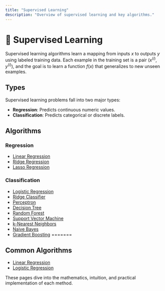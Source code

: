 ```yaml
---
title: "Supervised Learning"
description: "Overview of supervised learning and key algorithms."
---
```


# 📘 Supervised Learning

Supervised learning algorithms learn a mapping from inputs $x$ to outputs $y$ using labeled training data. Each example in the training set is a pair $(x^{(i)}, y^{(i)})$, and the goal is to learn a function $f(x)$ that generalizes to new unseen examples.


## Types

Supervised learning problems fall into two major types:

- **Regression**: Predicts continuous numeric values.
- **Classification**: Predicts categorical or discrete labels.

## Algorithms

### Regression
- [Linear Regression](./linear-regression)
- [Ridge Regression](./ridge-regression)
- [Lasso Regression](./lasso-regression)

### Classification
- [Logistic Regression](./logistic-regression)
- [Ridge Classifier](./ridge-classifier)
- [Perceptron](./perceptron)
- [Decision Tree](./decision-tree)
- [Random Forest](./random-forest)
- [Support Vector Machine](./svm)
- [k-Nearest Neighbors](./k-nearest-neighbors)
- [Naive Bayes](./naive-bayes)
- [Gradient Boosting](./gradient-boosting)
=======
## Common Algorithms

- [Linear Regression](./linear-regression)
- [Logistic Regression](./logistic-regression)

These pages dive into the mathematics, intuition, and practical implementation of each method.
